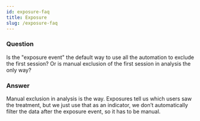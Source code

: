 ```yaml
---
id: exposure-faq
title: Exposure
slug: /exposure-faq
---
```


### Question
Is the "exposure event" the default way to use all the automation to exclude the first session? Or is manual exclusion of the first session in analysis the only way?

### Answer
Manual exclusion in analysis is the way. Exposures tell us which users saw the treatment, but we just use that as an indicator, we don’t automatically filter the data after the exposure event, so it has to be manual.